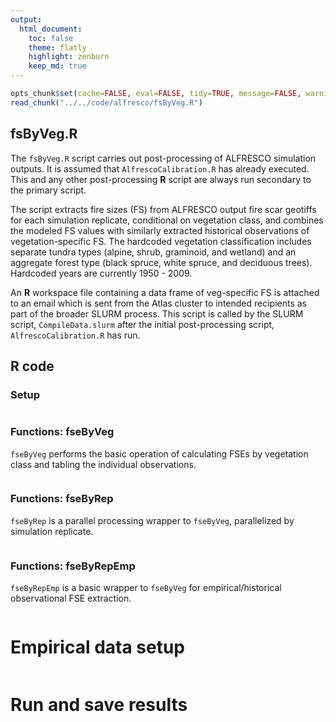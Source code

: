 ```yaml
---
output:
  html_document:
    toc: false
    theme: flatly
    highlight: zenburn
    keep_md: true
---
```


```r
opts_chunk$set(cache=FALSE, eval=FALSE, tidy=TRUE, message=FALSE, warning=FALSE)
read_chunk("../../code/alfresco/fsByVeg.R")
```

##
##
## fsByVeg.R

The `fsByVeg.R` script carries out post-processing of ALFRESCO simulation outputs.
It is assumed that `AlfrescoCalibration.R` has already executed. This and any other post-processing **R** script are always run secondary to the primary script.

The script extracts fire sizes (FS) from ALFRESCO output fire scar geotiffs for each simulation replicate,
conditional on vegetation class, and combines the modeled FS values with similarly extracted historical observations of vegetation-specific FS.
The hardcoded vegetation classification includes separate tundra types (alpine, shrub, graminoid, and wetland)
and an aggregate forest type (black spruce, white spruce, and deciduous trees).
Hardcoded years are currently 1950 - 2009.

An **R** workspace file containing a data frame of veg-specific FS is attached to an email which is sent from the Atlas cluster to intended recipients as part of the broader SLURM process.
This script is called by the SLURM script, `CompileData.slurm` after the initial post-processing script, `AlfrescoCalibration.R` has run.

## R code

### Setup

```r
```

### Functions: fseByVeg

`fseByVeg` performs the basic operation of calculating FSEs by vegetation class and tabling the individual observations.

```r
```

### Functions: fseByRep

`fseByRep` is a parallel processing wrapper to `fseByVeg`, parallelized by simulation replicate.

```r
```

### Functions: fseByRepEmp

`fseByRepEmp` is a basic wrapper to `fseByVeg` for empirical/historical observational FSE extraction.

```r
```

# Empirical data setup

```r
```

# Run and save results

```r
```
